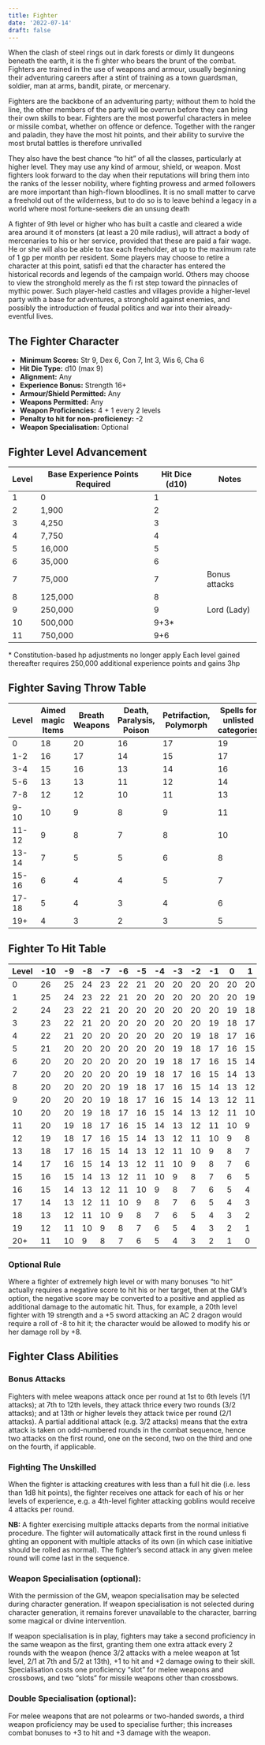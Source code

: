 ```yaml
---
title: Fighter
date: '2022-07-14'
draft: false
---
```


When the clash of steel rings out in dark forests or dimly lit dungeons beneath the earth, it is the fi ghter who bears the brunt of the combat. Fighters are trained in the use of weapons and armour, usually beginning their adventuring careers after a stint of training as a town guardsman, soldier, man at arms, bandit, pirate, or mercenary.

Fighters are the backbone of an adventuring party; without them to hold the line, the other members of the party will be overrun before they can bring their own skills to bear. Fighters are the most powerful characters in melee or missile combat, whether on offence or defence. Together with the ranger and paladin, they have the most hit points, and their ability to survive the most brutal battles is therefore unrivalled

They also have the best chance “to hit” of all the classes, particularly at higher level. They may use any kind of armour, shield, or weapon. Most fighters look forward to the day when their reputations will bring them into the ranks of the lesser nobility, where fighting prowess and armed followers are more important than high-flown bloodlines. It is no small matter to carve a freehold out of the wilderness, but to do so is to leave behind a legacy in a world where most fortune-seekers die an unsung death

A fighter of 9th level or higher who has built a castle and cleared a wide area around it of monsters (at least a 20 mile radius), will attract a body of mercenaries to his or her service, provided that these are paid a fair wage. He or she will also be able to tax each freeholder, at up to the maximum rate of 1 gp per month per resident. Some players may choose to retire a character at this point, satisfi ed that the character has entered the historical records and legends of the campaign world. Others may choose to view the stronghold merely as the fi rst step toward the pinnacles of mythic power. Such player-held castles and villages provide a higher-level party with a base for adventures, a stronghold against enemies, and possibly the introduction of feudal politics and war into their already-eventful lives.

## The Fighter Character

- **Minimum Scores:** Str 9, Dex 6, Con 7, Int 3, Wis 6, Cha 6
- **Hit Die Type:** d10 (max 9)
- **Alignment:** Any
- **Experience Bonus:** Strength 16+
- **Armour/Shield Permitted:** Any
- **Weapons Permitted:** Any
- **Weapon Proficiencies:** 4 + 1 every 2 levels
- **Penalty to hit for non-proficiency:** -2
- **Weapon Specialisation:** Optional

## Fighter Level Advancement

| Level | Base Experience Points Required | Hit Dice (d10) | Notes         |
| ----- | ------------------------------- | -------------- | ------------- |
| 1     | 0                               | 1              |               |
| 2     | 1,900                           | 2              |               |
| 3     | 4,250                           | 3              |               |
| 4     | 7,750                           | 4              |               |
| 5     | 16,000                          | 5              |               |
| 6     | 35,000                          | 6              |               |
| 7     | 75,000                          | 7              | Bonus attacks |
| 8     | 125,000                         | 8              |               |
| 9     | 250,000                         | 9              | Lord (Lady)   |
| 10    | 500,000                         | 9+3\*          |               |
| 11    | 750,000                         | 9+6            |               |

\* Constitution-based hp adjustments no longer apply
Each level gained thereafter requires 250,000 additional experience points and gains 3hp

## Fighter Saving Throw Table

| Level | Aimed magic Items | Breath Weapons | Death, Paralysis, Poison | Petrifaction, Polymorph | Spells for unlisted categories |
| ----- | ----------------- | -------------- | ------------------------ | ----------------------- | ------------------------------ |
| 0     | 18                | 20             | 16                       | 17                      | 19                             |
| 1-2   | 16                | 17             | 14                       | 15                      | 17                             |
| 3-4   | 15                | 16             | 13                       | 14                      | 16                             |
| 5-6   | 13                | 13             | 11                       | 12                      | 14                             |
| 7-8   | 12                | 12             | 10                       | 11                      | 13                             |
| 9-10  | 10                | 9              | 8                        | 9                       | 11                             |
| 11-12 | 9                 | 8              | 7                        | 8                       | 10                             |
| 13-14 | 7                 | 5              | 5                        | 6                       | 8                              |
| 15-16 | 6                 | 4              | 4                        | 5                       | 7                              |
| 17-18 | 5                 | 4              | 3                        | 4                       | 6                              |
| 19+   | 4                 | 3              | 2                        | 3                       | 5                              |

## Fighter To Hit Table

| Level | -10 | -9  | -8  | -7  | -6  | -5  | -4  | -3  | -2  | -1  | 0   | 1   | 2   | 3   | 4   | 5   | 6   | 7   | 8   | 9   | 10  |
| ----- | --- | --- | --- | --- | --- | --- | --- | --- | --- | --- | --- | --- | --- | --- | --- | --- | --- | --- | --- | --- | --- |
| 0     | 26  | 25  | 24  | 23  | 22  | 21  | 20  | 20  | 20  | 20  | 20  | 20  | 19  | 18  | 17  | 16  | 15  | 14  | 13  | 12  | 11  |
| 1     | 25  | 24  | 23  | 22  | 21  | 20  | 20  | 20  | 20  | 20  | 20  | 19  | 18  | 17  | 16  | 15  | 14  | 13  | 12  | 11  | 10  |
| 2     | 24  | 23  | 22  | 21  | 20  | 20  | 20  | 20  | 20  | 20  | 19  | 18  | 17  | 16  | 15  | 14  | 13  | 12  | 11  | 10  | 9   |
| 3     | 23  | 22  | 21  | 20  | 20  | 20  | 20  | 20  | 20  | 19  | 18  | 17  | 16  | 15  | 14  | 13  | 12  | 11  | 10  | 9   | 8   |
| 4     | 22  | 21  | 20  | 20  | 20  | 20  | 20  | 20  | 19  | 18  | 17  | 16  | 15  | 14  | 13  | 12  | 11  | 10  | 9   | 8   | 7   |
| 5     | 21  | 20  | 20  | 20  | 20  | 20  | 20  | 19  | 18  | 17  | 16  | 15  | 14  | 13  | 12  | 11  | 10  | 9   | 8   | 7   | 6   |
| 6     | 20  | 20  | 20  | 20  | 20  | 20  | 19  | 18  | 17  | 16  | 15  | 14  | 13  | 12  | 11  | 10  | 9   | 8   | 7   | 6   | 5   |
| 7     | 20  | 20  | 20  | 20  | 20  | 19  | 18  | 17  | 16  | 15  | 14  | 13  | 12  | 11  | 10  | 9   | 8   | 7   | 6   | 5   | 4   |
| 8     | 20  | 20  | 20  | 20  | 19  | 18  | 17  | 16  | 15  | 14  | 13  | 12  | 11  | 10  | 9   | 8   | 7   | 6   | 5   | 4   | 3   |
| 9     | 20  | 20  | 20  | 19  | 18  | 17  | 16  | 15  | 14  | 13  | 12  | 11  | 10  | 9   | 8   | 7   | 6   | 5   | 4   | 3   | 2   |
| 10    | 20  | 20  | 19  | 18  | 17  | 16  | 15  | 14  | 13  | 12  | 11  | 10  | 9   | 8   | 7   | 6   | 5   | 4   | 3   | 2   | 1   |
| 11    | 20  | 19  | 18  | 17  | 16  | 15  | 14  | 13  | 12  | 11  | 10  | 9   | 8   | 7   | 6   | 5   | 4   | 3   | 2   | 1   | 0   |
| 12    | 19  | 18  | 17  | 16  | 15  | 14  | 13  | 12  | 11  | 10  | 9   | 8   | 7   | 6   | 5   | 4   | 3   | 2   | 1   | 0   | -1  |
| 13    | 18  | 17  | 16  | 15  | 14  | 13  | 12  | 11  | 10  | 9   | 8   | 7   | 6   | 5   | 4   | 3   | 2   | 1   | 0   | -1  | -2  |
| 14    | 17  | 16  | 15  | 14  | 13  | 12  | 11  | 10  | 9   | 8   | 7   | 6   | 5   | 4   | 3   | 2   | 1   | 0   | -1  | -2  | -3  |
| 15    | 16  | 15  | 14  | 13  | 12  | 11  | 10  | 9   | 8   | 7   | 6   | 5   | 4   | 3   | 2   | 1   | 0   | -1  | -2  | -3  | -4  |
| 16    | 15  | 14  | 13  | 12  | 11  | 10  | 9   | 8   | 7   | 6   | 5   | 4   | 3   | 2   | 1   | 0   | -1  | -2  | -3  | -4  | -5  |
| 17    | 14  | 13  | 12  | 11  | 10  | 9   | 8   | 7   | 6   | 5   | 4   | 3   | 2   | 1   | 0   | -1  | -2  | -3  | -4  | -5  | -6  |
| 18    | 13  | 12  | 11  | 10  | 9   | 8   | 7   | 6   | 5   | 4   | 3   | 2   | 1   | 0   | -1  | -2  | -3  | -4  | -5  | -6  | -7  |
| 19    | 12  | 11  | 10  | 9   | 8   | 7   | 6   | 5   | 4   | 3   | 2   | 1   | 0   | -1  | -2  | -3  | -4  | -5  | -6  | -7  | -8  |
| 20+   | 11  | 10  | 9   | 8   | 7   | 6   | 5   | 4   | 3   | 2   | 1   | 0   | -1  | -2  | -3  | -4  | -5  | -6  | -7  | -8  | -9  |

### Optional Rule

Where a fighter of extremely high level or with many bonuses “to hit” actually requires a negative score to hit his or her target, then at the GM’s option, the negative score may be converted to a positive and applied as additional damage to the automatic hit. Thus, for example, a 20th level fighter with 19 strength and a +5 sword attacking an AC 2 dragon would require a roll of -8 to hit it; the character would be allowed to modify his or her damage roll by +8.

## Fighter Class Abilities

### Bonus Attacks

Fighters with melee weapons attack once per round at 1st to 6th levels (1/1 attacks); at 7th to 12th levels, they attack thrice every two rounds (3/2 attacks); and at 13th or higher levels they attack twice per round (2/1 attacks). A partial additional attack (e.g. 3/2 attacks) means that the extra attack is taken on odd-numbered rounds in the combat sequence, hence two attacks on the first round, one on the second, two on the third and one on the fourth, if applicable.

### Fighting The Unskilled

When the fighter is attacking creatures with less than a full hit die (i.e. less than 1d8 hit points), the fighter receives one attack for each of his or her levels of experience, e.g. a 4th-level fighter attacking goblins would receive 4 attacks per round.

**NB:** A fighter exercising multiple attacks departs from the normal initiative procedure. The fighter will automatically attack first in the round unless fi ghting an opponent with multiple attacks of its own (in which case initiative should be rolled as normal). The fighter’s second attack in any given melee round will come last in the sequence.

### Weapon Specialisation (optional):

With the permission of the GM, weapon specialisation may be selected during character generation. If weapon specialisation is not selected during character generation, it remains forever unavailable to the character, barring some magical or divine intervention.

If weapon specialisation is in play, fighters may take a second proficiency in the same weapon as the first, granting them one extra attack every 2 rounds with the weapon (hence 3/2 attacks with a melee weapon at 1st level, 2/1 at 7th and 5/2 at 13th), +1 to hit and +2 damage owing to their skill. Specialisation costs one proficiency “slot” for melee weapons and crossbows, and two “slots” for missile weapons other than crossbows.

### Double Specialisation (optional):

For melee weapons that are not polearms or two-handed swords, a third weapon proficiency may be used to specialise further; this increases combat bonuses to +3 to hit and +3 damage with the weapon.
